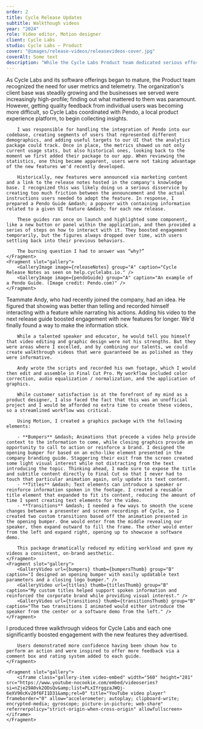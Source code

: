 ```yaml
---
order: 2
title: Cycle Release Updates
subtitle: Walkthough videos
year: "2024"
role: Video editor, Motion designer
client: Cycle Labs
studio: Cycle Labs – Product
cover: "@images/release-videos/releasevideos-cover.jpg"
coverAlt: Some text
description: "While the Cycle Labs Product team dedicated serious effort to shipping new and requested features, we noticed that their adoption rate was lower than we expected. Teammate Andy and put our heads together to find out why and rectify the issue."
---
```


<ProjectSection sectionTitle="Concept">
    <Fragment slot="text">
        As Cycle Labs and its software offerings began to mature, the Product team recognized the need for user metrics and telemetry. The organization's client base was steadily growing and the businesses we served were increasingly high-profile; finding out what mattered to them was paramount. However, getting quality feedback from individual users was becoming more difficult, so Cycle Labs coordinated with Pendo, a local product experience platform, to begin collecting insights.

        I was responsible for handling the integration of Pendo into our codebase, creating segments of users that represented different demographics, and adding useful targets to our UI that the analytics package could track. Once in place, the metrics showed us not only current usage stats, but also historical ones, looking back to the moment we first added their package to our app. When reviewing the statistics, one thing became apparent, users were not taking advantage of the new features we'd recently developed.

        Historically, new features were announced via marketing content and a link to the release notes hosted in the company's knowledge base. I recognized this was likely doing us a serious disservice by creating too much friction between the announcement and the actual instructions users needed to adopt the feature. In response, I prepared a Pendo Guide &mdash; a popover with containing information related to a given UI feature &mdash; for each new release.

        These guides ran once on launch and highlighted some component, like a new button or panel within the application, and then provided a series of steps on how to interact with it. They boosted engagement temporarily, but the figures always dropped over time, with users settling back into their previous behaviors.

        The burning question I had to answer was “why?”
    </Fragment>
    <Fragment slot="gallery">
        <GalleryImage image={releaseNotes} group="A" caption="Cycle Release Notes as seen on help.cyclelabs.io." />
        <GalleryImage image={pendoGuide} group="A" caption="An example of a Pendo Guide. (Image credit: Pendo.com)" />
    </Fragment>
</ProjectSection>

<ProjectSection sectionTitle="Process">
    <Fragment slot="text">
        Teammate Andy, who had recently joined the company, had an idea. He figured that showing was better than telling and recorded himself interacting with a feature while narrating his actions. Adding his video to the next release guide boosted engagement with new features for longer. We'd finally found a way to make the information stick.

        While a talented speaker and educator, he would tell you himself that video editing and graphic design were not his strengths. But they were areas where I excelled, and by combining our talents, we could create walkthrough videos that were guaranteed be as polished as they were informative.

        Andy wrote the scripts and recorded his own footage, which I would then edit and assemble in Final Cut Pro. My workflow included color correction, audio equalization / normalization, and the application of graphics.

        While customer satisfaction is at the forefront of my mind as a product designer, I also faced the fact that this was an unofficial project and I would be afforded no extra time to create these videos, so a streamlined workflow was critical. 

        Using Motion, I created a graphics package with the following elements:

        - **Bumpers** &mdash; Animations that precede a video help provide context to the information to come, while closing graphics provide an opportunity to call to action or reinforce a brand. I designed the opening bumper for based on an echo-like element presented in the company branding guide. Staggering their exit from the screen created some light visual interest while not distracting from the text introducing the topic. Thinking ahead, I made sure to expose the title and subtitle content directly to Final Cut so that I never had to touch that particular animation again, only update its text content.
        - **Titles** &mdash; Text elements can introduce a speaker or reinforce information spoken in the footage. I created a reusable title element that expanded to fit its content, reducing the amount of time I spent creating text elements for the video. 
        - **Transitions** &mdash; I needed a few ways to smooth the scene changes between a presenter and screen recordings of Cycle, so I created two custom transitions based off the animation presented in the opening bumper. One would enter from the middle revealing our speaker, then expand outward to fill the frame. The other would enter from the left and expand right, opening up to showcase a software demo. 

        This package dramatically reduced my editing workload and gave my videos a consistent, on-brand aesthetic.
    </Fragment>
    <Fragment slot="gallery">
        <GalleryVideo url={bumpers} thumb={bumpersThumb} group="B" caption="I designed an opening bumper with easily updatable text parameters and a closing logo bumper." />
        <GalleryVideo url={titles} thumb={titlesThumb} group="B" caption="My custom titles helped support spoken information and reinforced the corporate brand while providing visual interest." />
        <GalleryVideo url={transitions} thumb={transitionsThumb} group="B" caption="The two transitions I animated would either introduce the speaker from the center or a software demo from the left." />
    </Fragment>
</ProjectSection>

<ProjectSection sectionTitle="Outcome">
    <Fragment slot="text">
        I produced three walkthrough videos for Cycle Labs and each one significantly boosted engagement with the new features they advertised.

        Users demonstrated more confidence having been shown how to perform an action and were inspired to offer more feedback via a comment box and rating system added to each guide.
    </Fragment>

    <Fragment slot="gallery">
        <iframe class="gallery-item video-embed" width="560" height="281" src="https://www.youtube-nocookie.com/embed/videoseries?si=nZje29A0vk2ODsQv&amp;list=PLxIYrggzaJWQj-6eXV90cKv20f6FI1D31&amp;rel=0" title="YouTube video player" frameborder="0" allow="accelerometer; autoplay; clipboard-write; encrypted-media; gyroscope; picture-in-picture; web-share" referrerpolicy="strict-origin-when-cross-origin" allowfullscreen></iframe>
    </Fragment>
</ProjectSection>
